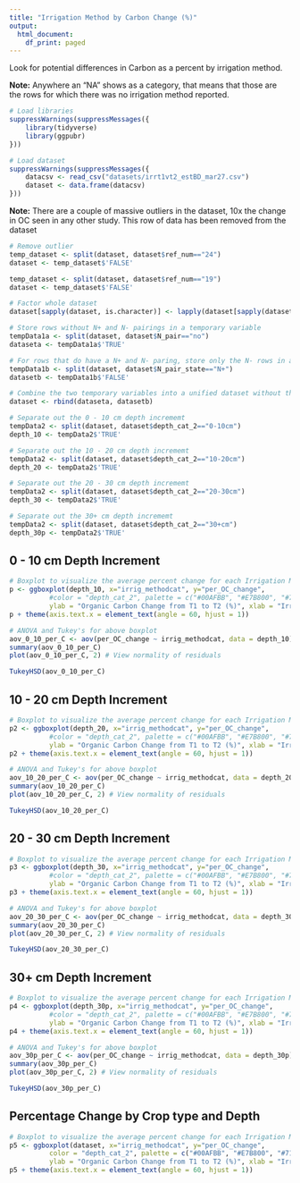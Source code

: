 ```yaml
---
title: "Irrigation Method by Carbon Change (%)"
output:
  html_document:
    df_print: paged
---
```


Look for potential differences in Carbon as a percent by irrigation method.

<b>Note:</b> Anywhere an "NA" shows as a category, that means that those are the rows for which there was no irrigation method reported.


```r
# Load libraries
suppressWarnings(suppressMessages({
    library(tidyverse)
    library(ggpubr)
}))
```

```r
# Load dataset
suppressWarnings(suppressMessages({
    datacsv <- read_csv("datasets/irrt1vt2_estBD_mar27.csv")
    dataset <- data.frame(datacsv)
}))
```

<b>Note:</b> There are a couple of massive outliers in the dataset, 10x the change in OC seen in any other study.  This row of data has been removed from the dataset

```r
# Remove outlier
temp_dataset <- split(dataset, dataset$ref_num=="24")
dataset <- temp_dataset$'FALSE'

temp_dataset <- split(dataset, dataset$ref_num=="19")
dataset <- temp_dataset$'FALSE'
```

```r
# Factor whole dataset
dataset[sapply(dataset, is.character)] <- lapply(dataset[sapply(dataset, is.character)], as.factor)

# Store rows without N+ and N- pairings in a temporary variable
tempData1a <- split(dataset, dataset$N_pair=="no")
dataseta <- tempData1a$'TRUE'

# For rows that do have a N+ and N- paring, store only the N- rows in a temporary variable
tempData1b <- split(dataset, dataset$N_pair_state=="N+")
datasetb <- tempData1b$'FALSE'

# Combine the two temporary variables into a unified dataset without the N+ treatments where such pairings exist in the dataset
dataset <- rbind(dataseta, datasetb)

# Separate out the 0 - 10 cm depth incrememt
tempData2 <- split(dataset, dataset$depth_cat_2=="0-10cm")
depth_10 <- tempData2$'TRUE'

# Separate out the 10 - 20 cm depth incrememt
tempData2 <- split(dataset, dataset$depth_cat_2=="10-20cm")
depth_20 <- tempData2$'TRUE'

# Separate out the 20 - 30 cm depth incrememt
tempData2 <- split(dataset, dataset$depth_cat_2=="20-30cm")
depth_30 <- tempData2$'TRUE'

# Separate out the 30+ cm depth incrememt
tempData2 <- split(dataset, dataset$depth_cat_2=="30+cm")
depth_30p <- tempData2$'TRUE'
```


## 0 - 10 cm Depth Increment

```r
# Boxplot to visualize the average percent change for each Irrigation Method (Category)
p <- ggboxplot(depth_10, x="irrig_methodcat", y="per_OC_change", 
          #color = "depth_cat_2", palette = c("#00AFBB", "#E7B800", "#71f442", "#fc79e6"),
          ylab = "Organic Carbon Change from T1 to T2 (%)", xlab = "Irrigation Method")
p + theme(axis.text.x = element_text(angle = 60, hjust = 1))
```

```r
# ANOVA and Tukey's for above boxplot
aov_0_10_per_C <- aov(per_OC_change ~ irrig_methodcat, data = depth_10)
summary(aov_0_10_per_C)
plot(aov_0_10_per_C, 2) # View normality of residuals

TukeyHSD(aov_0_10_per_C)
```


## 10 - 20 cm Depth Increment

```r
# Boxplot to visualize the average percent change for each Irrigation Method (Category)
p2 <- ggboxplot(depth_20, x="irrig_methodcat", y="per_OC_change", 
          #color = "depth_cat_2", palette = c("#00AFBB", "#E7B800", "#71f442", "#fc79e6"),
          ylab = "Organic Carbon Change from T1 to T2 (%)", xlab = "Irrigation Method")
p2 + theme(axis.text.x = element_text(angle = 60, hjust = 1))
```

```r
# ANOVA and Tukey's for above boxplot
aov_10_20_per_C <- aov(per_OC_change ~ irrig_methodcat, data = depth_20)
summary(aov_10_20_per_C)
plot(aov_10_20_per_C, 2) # View normality of residuals

TukeyHSD(aov_10_20_per_C)
```

## 20 - 30 cm Depth Increment

```r
# Boxplot to visualize the average percent change for each Irrigation Method (Category)
p3 <- ggboxplot(depth_30, x="irrig_methodcat", y="per_OC_change", 
          #color = "depth_cat_2", palette = c("#00AFBB", "#E7B800", "#71f442", "#fc79e6"),
          ylab = "Organic Carbon Change from T1 to T2 (%)", xlab = "Irrigation Method")
p3 + theme(axis.text.x = element_text(angle = 60, hjust = 1))
```

```r
# ANOVA and Tukey's for above boxplot
aov_20_30_per_C <- aov(per_OC_change ~ irrig_methodcat, data = depth_30)
summary(aov_20_30_per_C)
plot(aov_20_30_per_C, 2) # View normality of residuals

TukeyHSD(aov_20_30_per_C)
```

## 30+ cm Depth Increment

```r
# Boxplot to visualize the average percent change for each Irrigation Method (Category)
p4 <- ggboxplot(depth_30p, x="irrig_methodcat", y="per_OC_change", 
          #color = "depth_cat_2", palette = c("#00AFBB", "#E7B800", "#71f442", "#fc79e6"),
          ylab = "Organic Carbon Change from T1 to T2 (%)", xlab = "Irrigation Method")
p4 + theme(axis.text.x = element_text(angle = 60, hjust = 1))
```

```r
# ANOVA and Tukey's for above boxplot
aov_30p_per_C <- aov(per_OC_change ~ irrig_methodcat, data = depth_30p)
summary(aov_30p_per_C)
plot(aov_30p_per_C, 2) # View normality of residuals

TukeyHSD(aov_30p_per_C)
```

## Percentage Change by Crop type and Depth

```r
# Boxplot to visualize the average percent change for each Irrigation Method (Category) and depth
p5 <- ggboxplot(dataset, x="irrig_methodcat", y="per_OC_change", 
          color = "depth_cat_2", palette = c("#00AFBB", "#E7B800", "#71f442", "#fc79e6"),
          ylab = "Organic Carbon Change from T1 to T2 (%)", xlab = "Irrigation Method")
p5 + theme(axis.text.x = element_text(angle = 60, hjust = 1))
```







